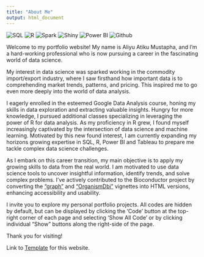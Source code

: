 ```yaml
---
title: "About Me"
output: html_document
---
```


![SQL](https://img.shields.io/badge/-SQL-purple)
![R](https://img.shields.io/badge/-R-blue)
![Spark](https://img.shields.io/badge/-Spark-orange)
![Shiny](https://img.shields.io/badge/-Shiny-skyblue)
![Power BI](https://img.shields.io/badge/-Power%20BI-yellow)
![Github](https://img.shields.io/badge/-Github-grey)

Welcome to my portfolio website! My name is Aliyu Atiku Mustapha, and I’m a
hard-working professional who is now pursuing a career in the fascinating world
of data science.

My interest in data science was sparked working in the commodity import/export
industry, where I saw firsthand how important data is to comprehending market
trends, patterns, and pricing. This inspired me to go even more deeply into the
world of data analysis.

I eagerly enrolled in the esteemed Google Data Analysis course, honing my skills
in data exploration and extracting valuable insights. Hungry for more knowledge,
I pursued additional classes specializing in leveraging the power of R for data
analysis. As my proficiency in R grew, I found myself increasingly captivated by
the intersection of data science and machine learning. Motivated by this new
found interest, I am currently expanding my horizons growing expertise in SQL,
R, Power BI and Tableau to prepare me tackle complex data science challenges.

As I embark on this career transition, my main objective is to apply my growing
skills to data from the real world. I am motivated to use data science tools to
uncover insightful information, identify trends, and solve complex problems.
I've actively contributed to the Bioconductor project by converting the
["graph"](https://bioconductor.org/packages/devel/bioc/html/graph.html) and
["OrganismDbi"](https://bioconductor.org/packages/release/bioc/html/OrganismDbi.html)
vignettes into HTML versions, enhancing accessibility and usability.

I invite you to explore my personal portfolio projects. All codes are hidden by
default, but can be displayed by clicking the 'Code' button at the top-right
corner of each page and selecting 'Show All Code' or by clicking individual
"Show" buttons along the right-side of the page.

Thank you for visiting!

Link to [Template](https://github.com/CrumpLab/LabJournalWebsite) for this website.